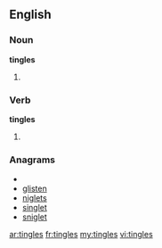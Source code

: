 ==English==

===Noun===
'''tingles'''

# {{plural of|[[tingle]]}}

===Verb===
'''tingles'''

# {{third-person singular of|[[tingle]]}}

===Anagrams===
* {{alphagram|egilnst}}
* [[glisten#English|glisten]]
* [[niglets#English|niglets]]
* [[singlet#English|singlet]]
* [[sniglet#English|sniglet]]

[[ar:tingles]]
[[fr:tingles]]
[[my:tingles]]
[[vi:tingles]]